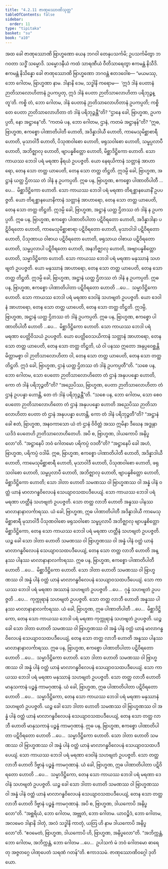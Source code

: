 ```yaml
---
title: "4.2.11 ဇာဏုဿောဏိသုတ္တ"
tableOfContents: false
sidebar:
  order: 11
type: "tipitaka"
basket: "su"
book: "a10"
---
```



<DynamicBreadcrumb />

<Division number="177" book="a10" e="ch" v="17" p="478">

<Paragraph number="1299" book="a10">
အထ ခေါ ဇာဏုဿောဏိ ဗြာဟ္မဏော ယေန ဘဂဝါ တေနုပသင်္ကမိ; ဥပသင်္ကမိတွာ ဘဂဝတာ သဒ္ဓိံ သမ္မောဒိ. သမ္မောဒနီယံ ကထံ သာရဏီယံ ဝီတိသာရေတွာ ဧကမန္တံ နိသီဒိ. ဧကမန္တံ နိသိန္နော ခေါ ဇာဏုဿောဏိ ဗြာဟ္မဏော ဘဂဝန္တံ ဧတဒဝေါစ—
</Paragraph>

<Paragraph number="1300" book="a10">
“မယမဿု, ဘော ဂေါတမ, ဗြာဟ္မဏာ နာမ. ဒါနာနိ ဒေမ, သဒ္ဓါနိ ကရောမ—  ‘ဣဒံ ဒါနံ ပေတာနံ ဉာတိသာလောဟိတာနံ ဥပကပ္ပတု, ဣဒံ ဒါနံ ပေတာ ဉာတိသာလောဟိတာ ပရိဘုဉ္ဇန္တူ’တိ. ကစ္စိ တံ, ဘော ဂေါတမ, ဒါနံ ပေတာနံ ဉာတိသာလောဟိတာနံ ဥပကပ္ပတိ; ကစ္စိ တေ ပေတာ ဉာတိသာလောဟိတာ တံ ဒါနံ ပရိဘုဉ္ဇန္တီ”တိ? “ဌာနေ ခေါ, ဗြာဟ္မဏ, ဥပကပ္ပတိ, နော အဋ္ဌာနေ”တိ.
</Paragraph>

<Paragraph number="1301" book="a10">
“ကတမံ ပန, ဘော ဂေါတမ, ဌာနံ, ကတမံ အဋ္ဌာနန်”တိ? “ဣဓ, ဗြာဟ္မဏ, ဧကစ္စော ပါဏာတိပါတီ ဟောတိ, အဒိန္နာဒါယီ ဟောတိ, ကာမေသုမိစ္ဆာစာရီ ဟောတိ, မုသာဝါဒီ ဟောတိ, ပိသုဏဝါစော ဟောတိ, ဖရုသဝါစော ဟောတိ, သမ္ဖပ္ပလာပီ ဟောတိ, အဘိဇ္ဈာလု ဟောတိ, ဗျာပန္နစိတ္တော ဟောတိ, မိစ္ဆာဒိဋ္ဌိကော ဟောတိ. သော ကာယဿ ဘေဒါ ပရံ မရဏာ နိရယံ ဥပပဇ္ဇတိ. ယော နေရယိကာနံ သတ္တာနံ အာဟာရော, တေန သော တတ္ထ ယာပေတိ, တေန သော တတ္ထ တိဋ္ဌတိ. ဣဒမ္ပိ ခေါ, ဗြာဟ္မဏ, အဋ္ဌာနံ ယတ္ထ ဌိတဿ တံ ဒါနံ န ဥပကပ္ပတိ.
</Paragraph>

<Paragraph number="1302" book="a10">
ဣဓ ပန, ဗြာဟ္မဏ, ဧကစ္စော ပါဏာတိပါတီ …ပေ…  မိစ္ဆာဒိဋ္ဌိကော ဟောတိ. သော ကာယဿ ဘေဒါ ပရံ မရဏာ တိရစ္ဆာနယောနိံ ဥပပဇ္ဇတိ. ယော တိရစ္ဆာနယောနိကာနံ သတ္တာနံ အာဟာရော, တေန သော တတ္ထ ယာပေတိ, တေန သော တတ္ထ တိဋ္ဌတိ. ဣဒမ္ပိ ခေါ, ဗြာဟ္မဏ, အဋ္ဌာနံ ယတ္ထ ဌိတဿ တံ ဒါနံ န ဥပကပ္ပတိ.
</Paragraph>

<Paragraph number="1303" book="a10">
ဣဓ ပန, ဗြာဟ္မဏ, ဧကစ္စော ပါဏာတိပါတာ ပဋိဝိရတော ဟောတိ, အဒိန္နာဒါနာ ပဋိဝိရတော ဟောတိ, ကာမေသုမိစ္ဆာစာရာ ပဋိဝိရတော ဟောတိ, မုသာဝါဒါ ပဋိဝိရတော ဟောတိ, ပိသုဏာယ ဝါစာယ ပဋိဝိရတော ဟောတိ, ဖရုသာယ ဝါစာယ ပဋိဝိရတော ဟောတိ, သမ္ဖပ္ပလာပါ ပဋိဝိရတော ဟောတိ, အနဘိဇ္ဈာလု ဟောတိ, အဗျာပန္နစိတ္တော ဟောတိ, သမ္မာဒိဋ္ဌိကော ဟောတိ. သော ကာယဿ ဘေဒါ ပရံ မရဏာ မနုဿာနံ သဟဗျတံ ဥပပဇ္ဇတိ. ယော မနုဿာနံ အာဟာရော, တေန သော တတ္ထ ယာပေတိ, တေန သော တတ္ထ တိဋ္ဌတိ. ဣဒမ္ပိ ခေါ, ဗြာဟ္မဏ, အဋ္ဌာနံ ယတ္ထ ဌိတဿ တံ ဒါနံ န ဥပကပ္ပတိ.
</Paragraph>

<Paragraph number="1304" book="a10">
ဣဓ ပန, ဗြာဟ္မဏ, ဧကစ္စော ပါဏာတိပါတာ ပဋိဝိရတော ဟောတိ …ပေ…  သမ္မာဒိဋ္ဌိကော ဟောတိ. သော ကာယဿ ဘေဒါ ပရံ မရဏာ ဒေဝါနံ သဟဗျတံ ဥပပဇ္ဇတိ. ယော ဒေဝါနံ အာဟာရော, တေန သော တတ္ထ ယာပေတိ, တေန သော တတ္ထ တိဋ္ဌတိ. ဣဒမ္ပိ, ဗြာဟ္မဏ, အဋ္ဌာနံ ယတ္ထ ဌိတဿ တံ ဒါနံ ဥပကပ္ပတိ.
</Paragraph>

<Paragraph number="1305" book="a10">
ဣဓ ပန, ဗြာဟ္မဏ, ဧကစ္စော ပါဏာတိပါတီ ဟောတိ …ပေ…  မိစ္ဆာဒိဋ္ဌိကော ဟောတိ. သော ကာယဿ ဘေဒါ ပရံ မရဏာ ပေတ္တိဝိသယံ ဥပပဇ္ဇတိ. ယော ပေတ္တိဝေသယိကာနံ သတ္တာနံ အာဟာရော, တေန သော တတ္ထ ယာပေတိ, တေန သော တတ္ထ တိဋ္ဌတိ, ယံ ဝါ ပနဿ ဣတော အနုပ္ပဝေစ္ဆန္တိ မိတ္တာမစ္စာ ဝါ ဉာတိသာလောဟိတာ ဝါ, တေန သော တတ္ထ ယာပေတိ, တေန သော တတ္ထ တိဋ္ဌတိ. ဣဒံ ခေါ, ဗြာဟ္မဏ, ဌာနံ ယတ္ထ ဌိတဿ တံ ဒါနံ ဥပကပ္ပတီ”တိ.
</Paragraph>

<Paragraph number="1306" book="a10">
“သစေ ပန, ဘော ဂေါတမ, သော ပေတော ဉာတိသာလောဟိတော တံ ဌာနံ အနုပပန္နော ဟောတိ, ကော တံ ဒါနံ ပရိဘုဉ္ဇတီ”တိ? “အညေပိဿ, ဗြာဟ္မဏ, ပေတာ ဉာတိသာလောဟိတာ တံ ဌာနံ ဥပပန္နာ ဟောန္တိ, တေ တံ ဒါနံ ပရိဘုဉ္ဇန္တီ”တိ.
</Paragraph>

<Paragraph number="1307" book="a10">
“သစေ ပန, ဘော ဂေါတမ, သော စေဝ ပေတော ဉာတိသာလောဟိတော တံ ဌာနံ အနုပပန္နော ဟောတိ အညေပိဿ ဉာတိသာလောဟိတာ ပေတာ တံ ဌာနံ အနုပပန္နာ ဟောန္တိ, ကော တံ ဒါနံ ပရိဘုဉ္ဇတီ”တိ? “အဋ္ဌာနံ ခေါ ဧတံ, ဗြာဟ္မဏ, အနဝကာသော ယံ တံ ဌာနံ ဝိဝိတ္တံ အဿ ဣမိနာ ဒီဃေန အဒ္ဓုနာ ယဒိဒံ ပေတေဟိ ဉာတိသာလောဟိတေဟိ. အပိ စ, ဗြာဟ္မဏ, ဒါယကောပိ အနိပ္ဖလော”တိ.
</Paragraph>

<Paragraph number="1308" book="a10">
“အဋ္ဌာနေပိ ဘဝံ ဂေါတမော ပရိကပ္ပံ ဝဒတီ”တိ? “အဋ္ဌာနေပိ ခေါ အဟံ, ဗြာဟ္မဏ, ပရိကပ္ပံ ဝဒါမိ. ဣဓ, ဗြာဟ္မဏ, ဧကစ္စော ပါဏာတိပါတီ ဟောတိ, အဒိန္နာဒါယီ ဟောတိ, ကာမေသုမိစ္ဆာစာရီ ဟောတိ, မုသာဝါဒီ ဟောတိ, ပိသုဏဝါစော ဟောတိ, ဖရုသဝါစော ဟောတိ, သမ္ဖပ္ပလာပီ ဟောတိ, အဘိဇ္ဈာလု ဟောတိ, ဗျာပန္နစိတ္တော ဟောတိ, မိစ္ဆာဒိဋ္ဌိကော ဟောတိ; သော ဒါတာ ဟောတိ သမဏဿ ဝါ ဗြာဟ္မဏဿ ဝါ အန္နံ ပါနံ ဝတ္ထံ ယာနံ မာလာဂန္ဓဝိလေပနံ သေယျာဝသထပဒီပေယျံ. သော ကာယဿ ဘေဒါ ပရံ မရဏာ ဟတ္ထီနံ သဟဗျတံ ဥပပဇ္ဇတိ. သော တတ္ထ လာဘီ ဟောတိ အန္နဿ ပါနဿ မာလာနာနာလင်္ကာရဿ.
</Paragraph>

<Paragraph number="1309" book="a10">
ယံ ခေါ, ဗြာဟ္မဏ, ဣဓ ပါဏာတိပါတီ အဒိန္နာဒါယီ ကာမေသုမိစ္ဆာစာရီ မုသာဝါဒီ ပိသုဏဝါစော ဖရုသဝါစော သမ္ဖပ္ပလာပီ အဘိဇ္ဈာလု ဗျာပန္နစိတ္တော မိစ္ဆာဒိဋ္ဌိကော, တေန သော ကာယဿ ဘေဒါ ပရံ မရဏာ ဟတ္ထီနံ သဟဗျတံ ဥပပဇ္ဇတိ. ယဉ္စ ခေါ သော ဒါတာ ဟောတိ သမဏဿ ဝါ ဗြာဟ္မဏဿ ဝါ အန္နံ ပါနံ ဝတ္ထံ ယာနံ မာလာဂန္ဓဝိလေပနံ သေယျာဝသထပဒီပေယျံ, တေန သော တတ္ထ လာဘီ ဟောတိ အန္နဿ ပါနဿ မာလာနာနာလင်္ကာရဿ.
</Paragraph>

<Paragraph number="1310" book="a10">
ဣဓ ပန, ဗြာဟ္မဏ, ဧကစ္စော ပါဏာတိပါတီ ဟောတိ …ပေ…  မိစ္ဆာဒိဋ္ဌိကော ဟောတိ. သော ဒါတာ ဟောတိ သမဏဿ ဝါ ဗြာဟ္မဏဿ ဝါ အန္နံ ပါနံ ဝတ္ထံ ယာနံ မာလာဂန္ဓဝိလေပနံ သေယျာဝသထပဒီပေယျံ. သော ကာယဿ ဘေဒါ ပရံ မရဏာ အဿာနံ သဟဗျတံ ဥပပဇ္ဇတိ …ပေ…  ဂုန္နံ သဟဗျတံ ဥပပဇ္ဇတိ …ပေ…  ကုက္ကုရာနံ သဟဗျတံ ဥပပဇ္ဇတိ. သော တတ္ထ လာဘီ ဟောတိ အန္နဿ ပါနဿ မာလာနာနာလင်္ကာရဿ.
</Paragraph>

<Paragraph number="1311" book="a10">
ယံ ခေါ, ဗြာဟ္မဏ, ဣဓ ပါဏာတိပါတီ …ပေ…  မိစ္ဆာဒိဋ္ဌိကော, တေန သော ကာယဿ ဘေဒါ ပရံ မရဏာ ကုက္ကုရာနံ သဟဗျတံ ဥပပဇ္ဇတိ. ယဉ္စ ခေါ သော ဒါတာ ဟောတိ သမဏဿ ဝါ ဗြာဟ္မဏဿ ဝါ အန္နံ ပါနံ ဝတ္ထံ ယာနံ မာလာဂန္ဓဝိလေပနံ သေယျာဝသထပဒီပေယျံ, တေန သော တတ္ထ လာဘီ ဟောတိ အန္နဿ ပါနဿ မာလာနာနာလင်္ကာရဿ.
</Paragraph>

<Paragraph number="1312" book="a10">
ဣဓ ပန, ဗြာဟ္မဏ, ဧကစ္စော ပါဏာတိပါတာ ပဋိဝိရတော ဟောတိ …ပေ…  သမ္မာဒိဋ္ဌိကော ဟောတိ. သော ဒါတာ ဟောတိ သမဏဿ ဝါ ဗြာဟ္မဏဿ ဝါ အန္နံ ပါနံ ဝတ္ထံ ယာနံ မာလာဂန္ဓဝိလေပနံ သေယျာဝသထပဒီပေယျံ. သော ကာယဿ ဘေဒါ ပရံ မရဏာ မနုဿာနံ သဟဗျတံ ဥပပဇ္ဇတိ. သော တတ္ထ လာဘီ ဟောတိ မာနုသကာနံ ပဉ္စန္နံ ကာမဂုဏာနံ.
</Paragraph>

<Paragraph number="1313" book="a10">
ယံ ခေါ, ဗြာဟ္မဏ, ဣဓ ပါဏာတိပါတာ ပဋိဝိရတော ဟောတိ …ပေ…  သမ္မာဒိဋ္ဌိကော, တေန သော ကာယဿ ဘေဒါ ပရံ မရဏာ မနုဿာနံ သဟဗျတံ ဥပပဇ္ဇတိ. ယဉ္စ ခေါ သော ဒါတာ ဟောတိ သမဏဿ ဝါ ဗြာဟ္မဏဿ ဝါ အန္နံ ပါနံ ဝတ္ထံ ယာနံ မာလာဂန္ဓဝိလေပနံ သေယျာဝသထပဒီပေယျံ, တေန သော တတ္ထ လာဘီ ဟောတိ မာနုသကာနံ ပဉ္စန္နံ ကာမဂုဏာနံ.
</Paragraph>

<Paragraph number="1314" book="a10">
ဣဓ ပန, ဗြာဟ္မဏ, ဧကစ္စော ပါဏာတိပါတာ ပဋိဝိရတော ဟောတိ …ပေ…  သမ္မာဒိဋ္ဌိကော ဟောတိ. သော ဒါတာ ဟောတိ သမဏဿ ဝါ ဗြာဟ္မဏဿ ဝါ အန္နံ ပါနံ ဝတ္ထံ ယာနံ မာလာဂန္ဓဝိလေပနံ သေယျာဝသထပဒီပေယျံ. သော ကာယဿ ဘေဒါ ပရံ မရဏာ ဒေဝါနံ သဟဗျတံ ဥပပဇ္ဇတိ. သော တတ္ထ လာဘီ ဟောတိ ဒိဗ္ဗာနံ ပဉ္စန္နံ ကာမဂုဏာနံ.
</Paragraph>

<Paragraph number="1315" book="a10">
ယံ ခေါ, ဗြာဟ္မဏ, ဣဓ ပါဏာတိပါတာ ပဋိဝိရတော ဟောတိ …ပေ…  သမ္မာဒိဋ္ဌိကော, တေန သော ကာယဿ ဘေဒါ ပရံ မရဏာ ဒေဝါနံ သဟဗျတံ ဥပပဇ္ဇတိ. ယဉ္စ ခေါ သော ဒါတာ ဟောတိ သမဏဿ ဝါ ဗြာဟ္မဏဿ ဝါ အန္နံ ပါနံ ဝတ္ထံ ယာနံ မာလာဂန္ဓဝိလေပနံ သေယျာဝသထပဒီပေယျံ, တေန သော တတ္ထ လာဘီ ဟောတိ ဒိဗ္ဗာနံ ပဉ္စန္နံ ကာမဂုဏာနံ. အပိ စ, ဗြာဟ္မဏ, ဒါယကောပိ အနိပ္ဖလော”တိ.
</Paragraph>

<Paragraph number="1316" book="a10">
“အစ္ဆရိယံ, ဘော ဂေါတမ, အဗ္ဘုတံ, ဘော ဂေါတမ. ယာဝဉ္စိဒံ, ဘော ဂေါတမ, အလမေဝ ဒါနာနိ ဒါတုံ, အလံ သဒ္ဓါနိ ကာတုံ, ယတြ ဟိ နာမ ဒါယကောပိ အနိပ္ဖလော”တိ. “ဧဝမေတံ, ဗြာဟ္မဏ, ဒါယကောပိ ဟိ, ဗြာဟ္မဏ, အနိပ္ဖလော”တိ.
</Paragraph>

<Paragraph number="1317" book="a10">
“အဘိက္ကန္တံ, ဘော ဂေါတမ, အဘိက္ကန္တံ, ဘော ဂေါတမ …ပေ…  ဥပါသကံ မံ ဘဝံ ဂေါတမော ဓာရေတု အဇ္ဇတဂ္ဂေ ပါဏုပေတံ သရဏံ ဂတန်”တိ.

</Paragraph>
</Division>

<Paragraph number="1318" type="center" book="a10">
ဧကာဒသမံ.



</Paragraph>

<Paragraph number="1319" type="center" book="a10">
ဇာဏုဿောဏိဝဂ္ဂေါ ဒုတိယော.
</Paragraph>
